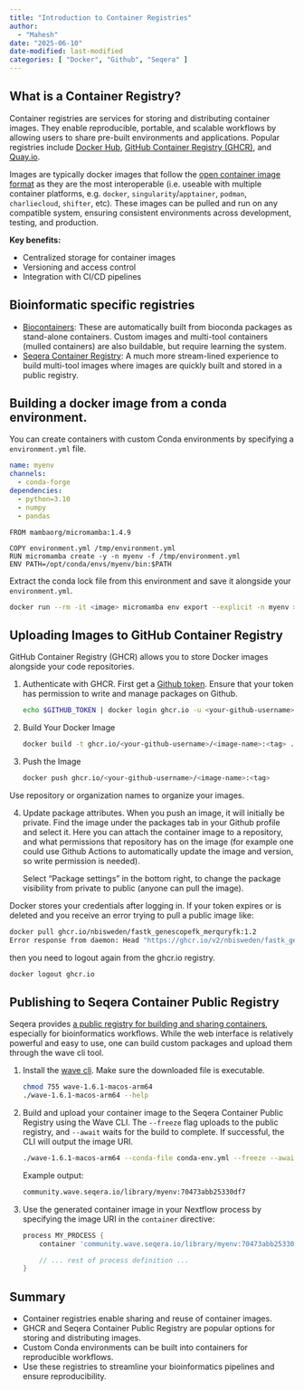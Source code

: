 ```yaml
---
title: "Introduction to Container Registries"
author:
  - "Mahesh"
date: "2025-06-10"
date-modified: last-modified
categories: [ "Docker", "Github", "Seqera" ]
---
```


## What is a Container Registry?

Container registries are services for storing and distributing container images. They enable reproducible, portable, and scalable workflows by allowing users to share pre-built environments and applications. Popular registries include [Docker Hub](https://hub.docker.com/), [GitHub Container Registry (GHCR)](https://docs.github.com/en/packages/working-with-a-github-packages-registry/working-with-the-container-registry), and [Quay.io](https://quay.io/).

Images are typically docker images that follow the [open container image format](https://github.com/opencontainers/image-spec) as they are the most interoperable (i.e. useable with multiple container platforms, e.g. `docker`, `singularity`/`apptainer`, `podman`, `charliecloud`, `shifter`, etc). These images can be pulled and run on any compatible system, ensuring consistent environments across development, testing, and production.

**Key benefits:**

- Centralized storage for container images
- Versioning and access control
- Integration with CI/CD pipelines

## Bioinformatic specific registries

- [Biocontainers](https://biocontainers.pro/): These are automatically built from bioconda packages as stand-alone containers.
Custom images and multi-tool containers (mulled containers) are also buildable, but require learning the system.
- [Seqera Container Registry](https://seqera.io/containers/): A much more stream-lined experience to build multi-tool images where images are quickly built and stored in a public registry.

## Building a docker image from a conda environment.

You can create containers with custom Conda environments by specifying a `environment.yml` file.

```.yaml
name: myenv
channels:
  - conda-forge
dependencies:
  - python=3.10
  - numpy
  - pandas
```

```.dockerfile
FROM mambaorg/micromamba:1.4.9

COPY environment.yml /tmp/environment.yml
RUN micromamba create -y -n myenv -f /tmp/environment.yml
ENV PATH=/opt/conda/envs/myenv/bin:$PATH
```

:::{.callout-tip}
Extract the conda lock file from this environment and save it alongside your `environment.yml`.

```.bash
docker run --rm -it <image> micromamba env export --explicit -n myenv > myenv-conda.lock
```
:::

## Uploading Images to GitHub Container Registry

GitHub Container Registry (GHCR) allows you to store Docker images alongside your code repositories.

1. Authenticate with GHCR. First get a [Github token](https://docs.github.com/en/authentication/keeping-your-account-and-data-secure/managing-your-personal-access-tokens).
Ensure that your token has permission to write and manage packages on Github.

    ```.bash
    echo $GITHUB_TOKEN | docker login ghcr.io -u <your-github-username> --password-stdin
    ```

2. Build Your Docker Image

    ```.bash
    docker build -t ghcr.io/<your-github-username>/<image-name>:<tag> .
    ```

3. Push the Image

    ```.bash
    docker push ghcr.io/<your-github-username>/<image-name>:<tag>
    ```

:::{.callout-tip}
Use repository or organization names to organize your images.
:::

4. Update package attributes. When you push an image, it will initially be private. Find the image under the packages tab in your Github profile and select it.
Here you can attach the container image to a repository, and what permissions that repository has on the image (for example one
could use Github Actions to automatically update the image and version, so write permission is needed).

    Select "Package settings" in the bottom right, to change the package visibility from private to public (anyone can pull the image).

:::{.callout-warning}
Docker stores your credentials after logging in. If your token expires or is deleted and you receive an error trying to pull a public image like:

```.bash
docker pull ghcr.io/nbisweden/fastk_genescopefk_merquryfk:1.2
Error response from daemon: Head "https://ghcr.io/v2/nbisweden/fastk_genescopefk_merquryfk/manifests/1.2": denied: denied
```

then you need to logout again from the ghcr.io registry.

```.bash
docker logout ghcr.io
```
:::

## Publishing to Seqera Container Public Registry

Seqera provides [a public registry for building and sharing containers](https://seqera.io/containers/), especially for bioinformatics workflows.
While the web interface is relatively powerful and easy to use, one can build custom packages and upload them through the wave cli tool.

1. Install the [wave cli](https://github.com/seqeralabs/wave-cli). Make sure the downloaded file is executable.

    ```.bash
    chmod 755 wave-1.6.1-macos-arm64
    ./wave-1.6.1-macos-arm64 --help
    ```

2. Build and upload your container image to the Seqera Container Public Registry using the Wave CLI. The `--freeze` flag uploads to the public registry, and `--await` waits for the build to complete. If successful, the CLI will output the image URI.

    ```.bash
    ./wave-1.6.1-macos-arm64 --conda-file conda-env.yml --freeze --await
    ```

    Example output:

    ```.bash
    community.wave.seqera.io/library/myenv:70473abb25330df7
    ```

3. Use the generated container image in your Nextflow process by specifying the image URI in the `container` directive:

    ```.groovy
    process MY_PROCESS {
        container 'community.wave.seqera.io/library/myenv:70473abb25330df7'

        // ... rest of process definition ...
    }
    ```

## Summary

- Container registries enable sharing and reuse of container images.
- GHCR and Seqera Container Public Registry are popular options for storing and distributing images.
- Custom Conda environments can be built into containers for reproducible workflows.
- Use these registries to streamline your bioinformatics pipelines and ensure reproducibility.
